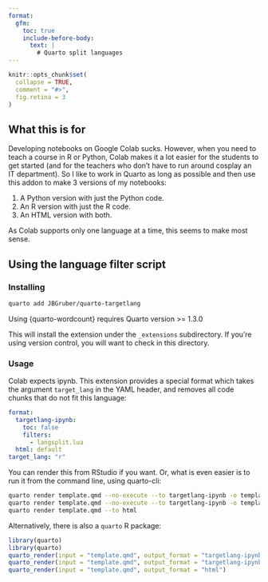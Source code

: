 ```yaml
---
format: 
  gfm:
    toc: true
    include-before-body: 
      text: |
        # Quarto split languages
---
```


<!-- README.md is generated from README.qmd. Please edit that file -->

```r
knitr::opts_chunk$set(
  collapse = TRUE,
  comment = "#>",
  fig.retina = 3
)
```

## What this is for

Developing notebooks on Google Colab sucks.
However, when you need to teach a course in R or Python, Colab makes it a lot easier for the students to get started (and for the teachers who don't have to run around cosplay an IT department).
So I like to work in Quarto as long as possible and then use this addon to make 3 versions of my notebooks:

1. A Python version with just the Python code.
2. An R version with just the R code.
3. An HTML version with both.

As Colab supports only one language at a time, this seems to make most sense.


## Using the language filter script

### Installing

```bash
quarto add JBGruber/quarto-targetlang
```

Using {quarto-wordcount} requires Quarto version >= 1.3.0

This will install the extension under the `_extensions` subdirectory. If you're using version control, you will want to check in this directory.

### Usage

Colab expects ipynb.
This extension provides a special format which takes the argument `target_lang` in the YAML header, and removes all code chunks that do not fit this language:

```yaml
format:
  targetlang-ipynb: 
    toc: false
    filters: 
      - langsplit.lua
  html: default
target_lang: "r"
```

You can render this from RStudio if you want.
Or, what is even easier is to run it from the command line, using quarto-cli:

```bash
quarto render template.qmd --no-execute --to targetlang-ipynb -o template-py.ipynb --metadata target_lang:python
quarto render template.qmd --no-execute --to targetlang-ipynb -o template-r.ipynb --metadata target_lang:r
quarto render template.qmd --to html
```

Alternatively, there is also a `quarto` R package:

```r
library(quarto)
library(quarto)
quarto_render(input = "template.qmd", output_format = "targetlang-ipynb", output_file = "template-py.ipynb", execute = FALSE, metadata = list(target_lang = "python"))
quarto_render(input = "template.qmd", output_format = "targetlang-ipynb", output_file = "template-r.ipynb", execute = FALSE, metadata = list(target_lang = "r"))
quarto_render(input = "template.qmd", output_format = "html")
```
